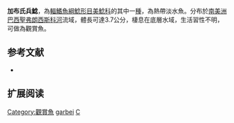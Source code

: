 {{Speciesbox
| name = 加布氏兵鯰
| image =  
| image_width = 250px
| image_caption = 
| status = NE
| status_system = IUCN3.1
| genus = Corydoras
| species = garbei
| authority = [[Ihering|Ihering]], 1911
| synonyms = *''Corydoras garbei'', Miranda Ribeiro, 1937
}}

'''加布氏兵鯰'''，為[[輻鰭魚綱|輻鰭魚綱]][[鯰形目|鯰形目]][[美鯰科|美鯰科]]的其中一[[種|種]]，為熱帶淡水魚。分布於[[南美洲|南美洲]][[巴西|巴西]][[聖弗朗西斯科河|聖弗朗西斯科河]]流域，體長可達3.7公分，棲息在底層水域，生活習性不明，可做為觀賞魚。

==参考文献==
*{{FishBase_species|genus=Corydoras|species=garbei|year=2014|month=11}}

== 扩展阅读 ==
{{refbegin}}
{{wikispecies-inline|Corydoras garbei|加布氏兵鯰}}
{{refend}}
{{Taxonbar|from=Q5173713}}

[[Category:觀賞魚|Category:觀賞魚]]
[[Category:兵鯰屬|garbei]]
[[Category:1911年描述的魚類|C]]